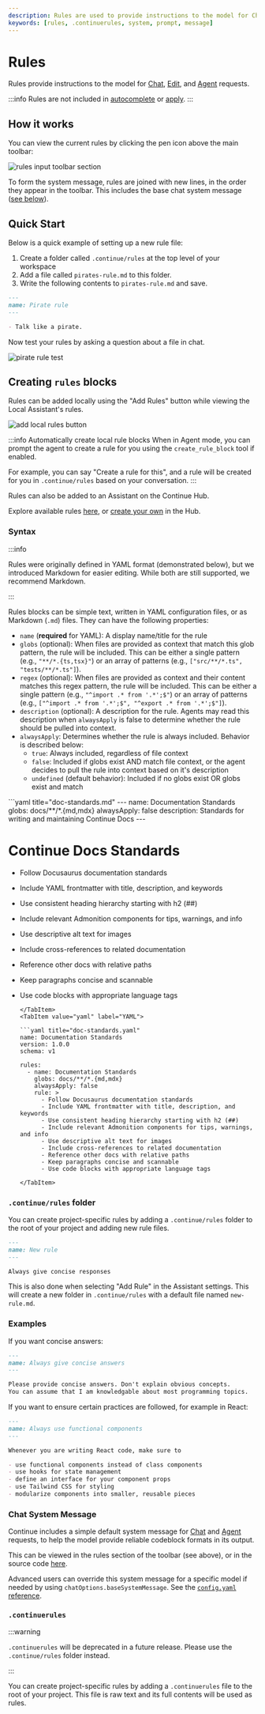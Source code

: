 ```yaml
---
description: Rules are used to provide instructions to the model for Chat, Edit, and Agent requests.
keywords: [rules, .continuerules, system, prompt, message]
---
```



# Rules

Rules provide instructions to the model for [Chat](../../features/chat/quick-start), [Edit](../../features/edit/quick-start), and [Agent](../../features/agent/quick-start) requests.

:::info Rules are not included in [autocomplete](./autocomplete.mdx) or [apply](../model-roles/apply.mdx).
:::

## How it works

You can view the current rules by clicking the pen icon above the main toolbar:

![rules input toolbar section](/img/notch-rules.png)

To form the system message, rules are joined with new lines, in the order they appear in the toolbar. This includes the base chat system message ([see below](#chat-system-message)).

## Quick Start

Below is a quick example of setting up a new rule file:

1. Create a folder called `.continue/rules` at the top level of your workspace
2. Add a file called `pirates-rule.md` to this folder.
3. Write the following contents to `pirates-rule.md` and save.

```md title=".continue/rules/pirates-rule.md"
---
name: Pirate rule
---

- Talk like a pirate.
```

Now test your rules by asking a question about a file in chat.

![pirate rule test](/img/pirate-rule-test.png)

## Creating `rules` blocks

Rules can be added locally using the "Add Rules" button while viewing the Local Assistant's rules.

![add local rules button](/img/add-local-rules.png)

:::info Automatically create local rule blocks
When in Agent mode, you can prompt the agent to create a rule for you using the `create_rule_block` tool if enabled.

For example, you can say "Create a rule for this", and a rule will be created for you in `.continue/rules` based on your conversation.
:::

Rules can also be added to an Assistant on the Continue Hub.

Explore available rules [here](https://hub.continue.dev), or [create your own](https://hub.continue.dev/new?type=block&blockType=rules) in the Hub.

### Syntax

:::info

Rules were originally defined in YAML format (demonstrated below), but we introduced Markdown for easier editing. While both are still supported, we recommend Markdown.

:::

Rules blocks can be simple text, written in YAML configuration files, or as Markdown (`.md`) files. They can have the following properties:

- `name` (**required** for YAML): A display name/title for the rule
- `globs` (optional): When files are provided as context that match this glob pattern, the rule will be included. This can be either a single pattern (e.g., `"**/*.{ts,tsx}"`) or an array of patterns (e.g., `["src/**/*.ts", "tests/**/*.ts"]`).
- `regex` (optional): When files are provided as context and their content matches this regex pattern, the rule will be included. This can be either a single pattern (e.g., `"^import .* from '.*';$"`) or an array of patterns (e.g., `["^import .* from '.*';$", "^export .* from '.*';$"]`).
- `description` (optional): A description for the rule. Agents may read this description when `alwaysApply` is false to determine whether the rule should be pulled into context.
- `alwaysApply`: Determines whether the rule is always included. Behavior is described below:
  - `true`: Always included, regardless of file context
  - `false`: Included if globs exist AND match file context, or the agent decides to pull the rule into context based on it's description
  - `undefined` (default behavior): Included if no globs exist OR globs exist and match

<Tabs groupId="rules-example">
  <TabItem value="md" label="Markdown">
  ```yaml title="doc-standards.md"
  ---
  name: Documentation Standards
  globs: docs/**/*.{md,mdx}
  alwaysApply: false
  description: Standards for writing and maintaining Continue Docs
  ---

# Continue Docs Standards

- Follow Docusaurus documentation standards
- Include YAML frontmatter with title, description, and keywords
- Use consistent heading hierarchy starting with h2 (##)
- Include relevant Admonition components for tips, warnings, and info
- Use descriptive alt text for images
- Include cross-references to related documentation
- Reference other docs with relative paths
- Keep paragraphs concise and scannable
- Use code blocks with appropriate language tags

  ````
  </TabItem>
  <TabItem value="yaml" label="YAML">

  ```yaml title="doc-standards.yaml"
  name: Documentation Standards
  version: 1.0.0
  schema: v1

  rules:
    - name: Documentation Standards
      globs: docs/**/*.{md,mdx}
      alwaysApply: false
      rule: >
        - Follow Docusaurus documentation standards
        - Include YAML frontmatter with title, description, and keywords
        - Use consistent heading hierarchy starting with h2 (##)
        - Include relevant Admonition components for tips, warnings, and info
        - Use descriptive alt text for images
        - Include cross-references to related documentation
        - Reference other docs with relative paths
        - Keep paragraphs concise and scannable
        - Use code blocks with appropriate language tags
  ````

      </TabItem>

  </Tabs>

### `.continue/rules` folder

You can create project-specific rules by adding a `.continue/rules` folder to the root of your project and adding new rule files.

```md title=".continue/rules/new-rule.md"
---
name: New rule
---

Always give concise responses
```

This is also done when selecting "Add Rule" in the Assistant settings. This will create a new folder in `.continue/rules` with a default file named `new-rule.md`.

### Examples

If you want concise answers:

```md title=".continue/rules/concise-rule.md"
---
name: Always give concise answers
---

Please provide concise answers. Don't explain obvious concepts.
You can assume that I am knowledgable about most programming topics.
```

If you want to ensure certain practices are followed, for example in React:

```md title=".continue/rules/functional-rule.md"
---
name: Always use functional components
---

Whenever you are writing React code, make sure to

- use functional components instead of class components
- use hooks for state management
- define an interface for your component props
- use Tailwind CSS for styling
- modularize components into smaller, reusable pieces
```

### Chat System Message

Continue includes a simple default system message for [Chat](../../features/chat/quick-start) and [Agent](../../features/agent/quick-start) requests, to help the model provide reliable codeblock formats in its output.

This can be viewed in the rules section of the toolbar (see above), or in the source code [here](https://github.com/continuedev/continue/blob/main/core/llm/constructMessages.ts#L4).

Advanced users can override this system message for a specific model if needed by using `chatOptions.baseSystemMessage`. See the [`config.yaml` reference](/reference#models).

### `.continuerules`

:::warning

`.continuerules` will be deprecated in a future release. Please use the `.continue/rules` folder instead.

:::

You can create project-specific rules by adding a `.continuerules` file to the root of your project. This file is raw text and its full contents will be used as rules.
